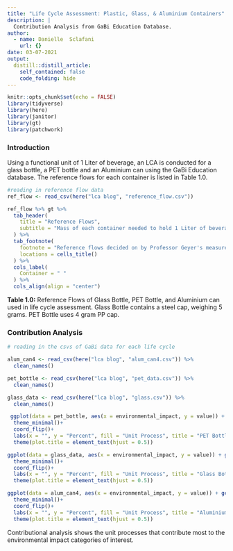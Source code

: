 ```yaml
---
title: "Life Cycle Assessment: Plastic, Glass, & Aluminium Containers"
description: |
  Contribution Analysis from GaBi Education Database.
author:
  - name: Danielle  Sclafani
    url: {}
date: 03-07-2021
output:
  distill::distill_article:
    self_contained: false
    code_folding: hide
---
```



```r
knitr::opts_chunk$set(echo = FALSE)
library(tidyverse)
library(here)
library(janitor)
library(gt)
library(patchwork)
```

### Introduction

Using a functional unit of 1 Liter of beverage, an LCA is conducted for a glass bottle, a PET bottle and an Aluminium can using the GaBi Education database. The reference flows for each container is listed in Table 1.0.

```r
#reading in reference flow data
ref_flow <- read_csv(here("lca blog", "reference_flow.csv"))
```


```r
ref_flow %>% gt %>% 
  tab_header(
    title = "Reference Flows",
    subtitle = "Mass of each container needed to hold 1 Liter of beverage"
  ) %>% 
  tab_footnote(
    footnote = "Reference flows decided on by Professor Geyer's measurements from ESM 273",
    locations = cells_title() 
  ) %>% 
  cols_label(
    Container = " "
  ) %>% 
  cols_align(align = "center") 
```
**Table 1.0:** Reference Flows of Glass Bottle, PET Bottle, and Aluminium can used in life cycle assessment. Glass Bottle contains a steel cap, weighing 5 grams. PET Bottle uses 4 gram PP cap. 


### Contribution Analysis

```r
# reading in the csvs of GaBi data for each life cycle

alum_can4 <- read_csv(here("lca blog", "alum_can4.csv")) %>% 
  clean_names()

pet_bottle <- read_csv(here("lca blog", "pet_data.csv")) %>% 
  clean_names()

glass_data <- read_csv(here("lca blog", "glass.csv")) %>% 
  clean_names()
```

```r
 ggplot(data = pet_bottle, aes(x = environmental_impact, y = value)) + geom_col(aes(fill = process))+
  theme_minimal()+
  coord_flip()+
  labs(x = "", y = "Percent", fill = "Unit Process", title = "PET Bottle")+
  theme(plot.title = element_text(hjust = 0.5))

ggplot(data = glass_data, aes(x = environmental_impact, y = value)) + geom_col(aes(fill = process))+
  theme_minimal()+
  coord_flip()+
  labs(x = "", y = "Percent", fill = "Unit Process", title = "Glass Bottle")+
  theme(plot.title = element_text(hjust = 0.5))

ggplot(data = alum_can4, aes(x = environmental_impact, y = value)) + geom_col(aes(fill = process))+
  theme_minimal()+
  coord_flip()+
  labs(x = "", y = "Percent", fill = "Unit Process", title = "Aluminium Can")+
  theme(plot.title = element_text(hjust = 0.5))
```

Contributional analysis shows the unit processes that contribute most to the environmental impact categories of interest. 
